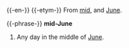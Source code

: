{{-en-}}
{{-etym-}}
From [[mid]], and [[June]].

{{-phrase-}}
'''mid-June'''
# Any day in the middle of [[June]].